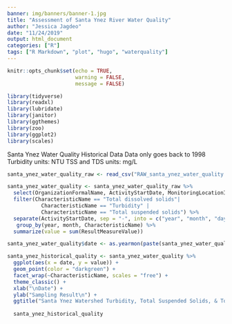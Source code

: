 ```yaml
---
banner: img/banners/banner-1.jpg
title: "Assessment of Santa Ynez River Water Quality"
author: "Jessica Jagdeo"
date: "11/24/2019"
output: html_document
categories: ["R"]
tags: ["R Markdown", "plot", "hugo", "waterquality"]
---
```


```r
knitr::opts_chunk$set(echo = TRUE,
                      warning = FALSE,
                      message = FALSE)
```

```r

library(tidyverse)
library(readxl)
library(lubridate)
library(janitor)
library(ggthemes)
library(zoo)
library(ggplot2)
library(scales)

```

Santa Ynez Water Quality Historical Data
Data only goes back to 1998
Turbidity units: NTU
TSS and TDS units: mg/L
```r

santa_ynez_water_quality_raw <- read_csv("RAW_santa_ynez_water_quality.csv")

santa_ynez_water_quality <- santa_ynez_water_quality_raw %>% 
  select(OrganizationFormalName, ActivityStartDate, MonitoringLocationIdentifier, CharacteristicName, ResultSampleFractionText, ResultMeasureValue, "ResultMeasure/MeasureUnitCode") %>%  # Selecting only relevant columns 
  filter(CharacteristicName == "Total dissolved solids"|
           CharacteristicName == "Turbidity" |
           CharacteristicName == "Total suspended solids") %>% 
  separate(ActivityStartDate, sep = "-", into = c("year", "month", "day")) %>% 
   group_by(year, month, CharacteristicName) %>% 
  summarize(value = sum(ResultMeasureValue)) 

santa_ynez_water_quality$date <- as.yearmon(paste(santa_ynez_water_quality$year, santa_ynez_water_quality$month), "%Y %m")

```

```r

santa_ynez_historical_quality <- santa_ynez_water_quality %>% 
  ggplot(aes(x = date, y = value)) +
  geom_point(color = "darkgreen") +
  facet_wrap(~CharacteristicName, scales = "free") +
  theme_classic() +
  xlab("\nDate") +
  ylab("Sampling Result\n") +
  ggtitle("Santa Ynez Watershed Turbidity, Total Suspended Solids, & Total Dissolved Solids\nMonthly 1998 - 2018")
  
  santa_ynez_historical_quality

```
